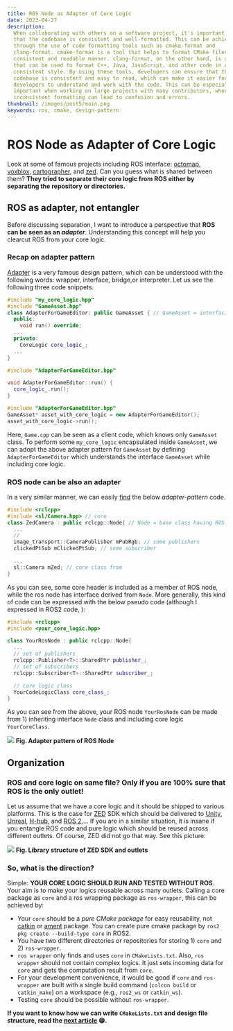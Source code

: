 ```yaml
---
title: ROS Node as Adapter of Core Logic
date: 2023-04-27
description:
  When collaborating with others on a software project, it's important to ensure
  that the codebase is consistent and well-formatted. This can be achieved
  through the use of code formatting tools such as cmake-format and
  clang-format. cmake-format is a tool that helps to format CMake files in a
  consistent and readable manner. clang-format, on the other hand, is a tool
  that can be used to format C++, Java, JavaScript, and other code in a
  consistent style. By using these tools, developers can ensure that the
  codebase is consistent and easy to read, which can make it easier for other
  developers to understand and work with the code. This can be especially
  important when working on large projects with many contributors, where
  inconsistent formatting can lead to confusion and errors.
thumbnail: /images/post5/main.png
keywords: ros, cmake, design-pattern
---
```



# ROS Node as Adapter of Core Logic

<Frontmatter />

Look at some of famous projects including ROS interface:
[octomap](https://github.com/OctoMap/octomap_ros),
[voxblox](https://github.com/ethz-asl/voxblox),
[cartographer](https://github.com/orgs/cartographer-project/repositories), and
[zed](https://github.com/stereolabs). Can you guess what is shared between them?
**They tried to separate their core logic from ROS either by separating the
repository or directories.**

## ROS as adapter, not entangler

Before discussing separation, I want to introduce a perspective that **ROS can
be seen as an _adapter_**. Understanding this concept will help you clearcut ROS
from your core logic.

### Recap on adapter pattern

[Adapter](https://refactoring.guru/design-patterns/adapter) is a very famous
design pattern, which can be understood with the following words: wrapper,
interface, bridge,or interpreter. Let us see the following three code snippets.

```cpp filename="AdapterForGameEditor.hpp" {1,2,7}
#include "my_core_logic.hpp"
#include "GameAsset.hpp"
class AdapterForGameEditor: public GameAsset { // GameAsset = interfacing with Game.cpp
  public:
    void run() override;
  ...
  private:
    CoreLogic core_logic_;
  ...
}
```

```cpp filename="AdapterForGameEditor.cpp"
#include "AdapterForGameEditor.hpp"

void AdapterForGameEditor::run() {
  core_logic_.run();
}
```

```cpp filename="Game.cpp"
#include "AdapterForGameEditor.hpp"
GameAsset* asset_with_core_logic = new AdapterForGameEditor();
asset_with_core_logic->run();
```

Here, `Game.cpp` can be seen as a client code, which knows only `GameAsset`
class. To perform some `my_core_logic` encapsulated inside `GameAsset`, we can
adopt the above adapter pattern for `GameAsset` by defining
`AdapterForGameEditor` which understands the interface `GameAsset` while
including core logic.

### ROS node can be also an adapter

In a very similar manner, we can easily
[find](https://github.com/stereolabs/zed-ros2-wrapper/blob/master/zed_components/src/zed_camera/include/zed_camera_component.hpp)
the below _adapter-pattern_ code.

```cpp {1,2,10}
#include <rclcpp>
#include <sl/Camera.hpp> // core
class ZedCamera : public rclcpp::Node{ // Node = base class having ROS interfacing
  ...
  //
  image_transport::CameraPublisher mPubRgb; // some publishers
  clickedPtSub mClickedPtSub; // some subscriber

  ...
  sl::Camera mZed; // core class from
}
```

As you can see, some core header is included as a member of ROS node, while the
ros node has interface derived from `Node`. More generally, this kind of code
can be expressed with the below pseudo code (although I expressed in ROS2 code,
):

```cpp filename="YourRosNodeClass.hpp (adapter pattern)"
#include <rclcpp>
#include <your_core_logic.hpp>

class YourRosNode : public rclcpp::Node{
  ...
  // set of publishers
  rclcpp::Publisher<T>::SharedPtr publisher_;
  // set of subscribers
  rclcpp::Subscriber<T>::SharedPtr subscriber_;

  // core logic class
  YourCodeLogicClass core_class_;
}

```

As you can see from the above, your ROS node `YourRosNode` can be made from 1)
inheriting interface `Node` class and including core logic `YourCoreClass`.

<div className="flex flex-col items-center">
  <Image
    src="/images/post5/separation.png"
    width={600}
    height={1000}
    className="my-3"
  />
  <b>Fig. Adapter pattern of ROS Node</b>
</div>

## Organization

### ROS and core logic on same file? Only if you are 100% sure that ROS is the only outlet!

Let us assume that we have a core logic and it should be shipped to various
platforms. This is the case for [ZED](https://github.com/stereolabs) SDK which
should be delivered to [Unity](https://github.com/stereolabs/zed-unity),
[Unreal](https://github.com/stereolabs/zed-UE5),
[H-hub](https://github.com/stereolabs/zed-hub-examples), and
[ROS 2](https://github.com/stereolabs/zed-ros2-wrapper),... If you are in a
similar situation, it is insane if you entangle ROS code and pure logic which
should be reused across different outlets. Of course, ZED did not go that way.
See this picture:

<div className="flex flex-col items-center">
  <Image
    src="/images/post5/adapter.png"
    width={700}
    height={700}
    className="my-3"
  />
  <b>Fig. Library structure of ZED SDK and outlets</b>
</div>

### So, what is the direction?

Simple: **YOUR CORE LOGIC SHOULD RUN AND TESTED WITHOUT ROS**. Your aim is to
make your logics reusable across many outlets. Calling a core package as `core`
and a ros wrapping package as `ros-wrapper`, this can be achieved by:

- Your `core` should be a _pure CMake package_ for easy reusability, not
  [catkin](https://wiki.ros.org/catkin) or
  [ament](https://design.ros2.org/articles/ament.html) package. You can create
  pure cmake package by `ros2 pkg create --build-type core` in ROS2.
- You have two different directories or repositories for storing 1) `core`
  and 2) `ros-wrapper`.
- `ros wrapper` only finds and uses `core` in `CMakeLists.txt`. Also,
  `ros wrapper` should not contain complex logics. It just sets incoming data
  for `core` and gets the computation result from `core`.
- For your development convenience, it would be good if `core` and `ros-wrapper`
  are built with a single build command (`colcon build` or `catkin_make`) on a
  workspace (e.g., `ros2_ws` or `catkin_ws`).
- Testing `core` should be possible without `ros-wrapper`.

**If you want to know how we can write `CMakeLists.txt` and design file
structure, read the [next article](http://localhost:3000/post7) 😁.**
